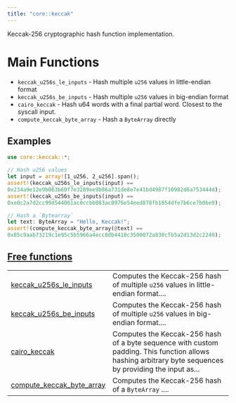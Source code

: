 ```yaml
---
title: "core::keccak"
---
```



Keccak-256 cryptographic hash function implementation.
# Main Functions

- `keccak_u256s_le_inputs` - Hash multiple `u256` values in little-endian format
- `keccak_u256s_be_inputs` - Hash multiple `u256` values in big-endian format
- `cairo_keccak` - Hash u64 words with a final partial word. Closest to the syscall input.
- `compute_keccak_byte_array` - Hash a `ByteArray` directly
## Examples

```rust
use core::keccak::*;

// Hash u256 values
let input = array![1_u256, 2_u256].span();
assert!(keccak_u256s_le_inputs(input) ==
0x234a9e12e9b063b60f7e3289ee9b86a731de8e7e41bd4987f10982d6a753444d);
assert!(keccak_u256s_be_inputs(input) ==
0xe0c2a7d2cc99d544061ac0ccbb083ac8976e54eed878fb1854dfe7b6ce7b0be9);

// Hash a `Bytearray`
let text: ByteArray = "Hello, Keccak!";
assert!(compute_keccak_byte_array(@text) ==
0x85c9aab73219c1e95c5b5966a4ecc8db4418c3500072a830cfb5a2d13d2c2249);
```



## [Free functions](./core-keccak-free_functions)

| | |
|:---|:---|
| [keccak_u256s_le_inputs](./core-keccak-keccak_u256s_le_inputs) | Computes the Keccak-256 hash of multiple `u256`  values in little-endian format.... |
| [keccak_u256s_be_inputs](./core-keccak-keccak_u256s_be_inputs) | Computes the Keccak-256 hash of multiple `u256`  values in big-endian format.... |
| [cairo_keccak](./core-keccak-cairo_keccak) | Computes the Keccak-256 hash of a byte sequence with custom padding. This function allows hashing arbitrary byte sequences by providing the input as... |
| [compute_keccak_byte_array](./core-keccak-compute_keccak_byte_array) | Computes the Keccak-256 hash of a `ByteArray` .... |
